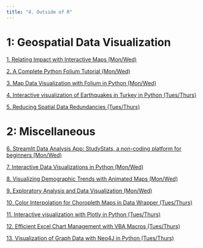 ```yaml
---
title: "4. Outside of R"
---
```

#   1: Geospatial Data Visualization
[1. Relating Impact with Interactive Maps (Mon/Wed)](https://youtu.be/UT_-BeZl2o4)

[2. A Complete Python Folium Tutorial (Mon/Wed)](https://www.youtube.com/watch?v=Ob0fhtDnFus)

[3. Map Data Visualization with Folium in Python (Mon/Wed)](https://youtu.be/IDy_6UA9jak)

[4. Interactive visualization of Earthquakes in Turkey in Python (Tues/Thurs)](https://www.youtube.com/watch?v=-1G16o8fKMU&feature=youtu.be)

[5. Reducing Spatial Data Redundancies (Tues/Thurs)](https://youtu.be/ykFh3_D8Ors)


#   2: Miscellaneous
[6. Streamlit Data Analysis App: StudyStats, a non-coding platform for beginners
 (Mon/Wed)](https://youtu.be/gsCIMVdy-Kw)

[7. Interactive Data Visualizations in Python (Mon/Wed)](https://youtu.be/gWsKyyakkrk)

[8. Visualizing Demographic Trends with Animated Maps (Mon/Wed)](https://youtu.be/9hB1M4hqCAA)

[9. Exploratory Analysis and Data Visualization (Mon/Wed)](https://www.youtube.com/watch?v=oU7mhpVZJT8)

[10. Color Interpolation for Choropleth Maps in Data Wrapper (Tues/Thurs)](https://youtu.be/-83_kmNW-D8)

[11. Interactive visualization with Plotly in Python (Tues/Thurs)](https://youtu.be/moCIjBGxPzs)

[12. Efficient Excel Chart Management with VBA Macros (Tues/Thurs)](https://www.youtube.com/watch?v=mc1ON6ATsxU)

[13. Visualization of Graph Data with Neo4J in Python (Tues/Thurs)](https://youtu.be/cgjVXbSMjho)


